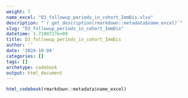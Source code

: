 ```yaml
---
weight: 7
name_excel: "D3_followup_periods_in_cohort_ImmDis.xlsx"
description: "`r get_description(rmarkdown::metadata$name_excel)`"
slug: "D3_followup_periods_in_cohort_ImmDis"
datetime: 1.7280727e+09
title: D3_followup_periods_in_cohort_ImmDis
author: ''
date: '2024-10-04'
categories: []
tags: []
archetype: codebook
output: html_document
---
```


```r
html_codebook(rmarkdown::metadata$name_excel)
```
